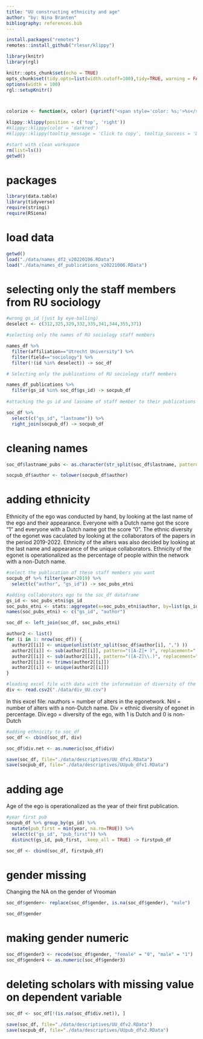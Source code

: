 ```yaml
---
title: "UU constructing ethnicity and age"
author: "by: Nina Branten"
bibliography: references.bib
---
```




```r
install.packages("remotes")
remotes::install_github("rlesur/klippy")
``` 

```r
library(knitr)
library(rgl)

knitr::opts_chunk$set(echo = TRUE)
opts_chunk$set(tidy.opts=list(width.cutoff=100),tidy=TRUE, warning = FALSE, message = FALSE,comment = "#>", cache=TRUE, class.source=c("test"), class.output=c("test2"))
options(width = 100)
rgl::setupKnitr()



colorize <- function(x, color) {sprintf("<span style='color: %s;'>%s</span>", color, x) }

```

```r
klippy::klippy(position = c('top', 'right'))
#klippy::klippy(color = 'darkred')
#klippy::klippy(tooltip_message = 'Click to copy', tooltip_success = 'Done')
```


```r
#start with clean workspace 
rm(list=ls())
getwd()
```

# packages

```r
library(data.table) 
library(tidyverse) 
require(stringi)
require(RSiena)

```

# load data

```r
getwd()
load("./data/names_df2_v20220106.RData")
load("./data/names_df_publications_v20221006.RData")

```

# selecting only the staff members from RU sociology

```r

#wrong gs_id (just by eye-balling)
deselect <- c(312,325,329,332,335,341,344,355,371)

#selecting only the names of RU sociology staff members

names_df %>% 
  filter(affiliation=="Utrecht University") %>%
  filter(field=="sociology") %>% 
  filter(!(id %in% deselect)) -> soc_df

# Selecting only the publications of RU sociology staff members

names_df_publications %>% 
  filter(gs_id %in% soc_df$gs_id) -> socpub_df
  
#attaching the gs id and lasname of staff member to their publications in socpub_df

soc_df %>% 
  select(c("gs_id", "lastname")) %>%
  right_join(socpub_df) -> socpub_df

```


# cleaning names

```r
soc_df$lastname_pubs <- as.character(str_split(soc_df$lastname, pattern=",", n = 2, simplify = TRUE)[,1]) 

socpub_df$author <- tolower(socpub_df$author)

```

# adding ethnicity
Ethnicity of the ego was conducted by hand, by looking at the last name of the ego and their appearance. Everyone with a Dutch name got the score "1" and everyone with a Dutch name got the score "0".
The ethnic diversity of the egonet was caculated by looking at the collaborators of the papers in the period 2019-2022. Ethnicity of the alters was also decided by looking at the last name and appearance of the unique collaborators. Ethnicity of the egonet is operationalized as the percentage of people within the network with a non-Dutch name.

```r
#select the publication of these staff members you want
socpub_df %>% filter(year>2019) %>%
  select(c("author", "gs_id")) -> soc_pubs_etni
```

```r
#adding collaborators ego to the soc_df dataframe
gs_id <- soc_pubs_etni$gs_id
soc_pubs_etni <- stats::aggregate(x=soc_pubs_etni$author, by=list(gs_id), FUN=toString, na.rm=TRUE)
names(soc_pubs_etni) <- c("gs_id", "author")

soc_df <- left_join(soc_df, soc_pubs_etni)

author2 <- list()
for (i in 1: nrow(soc_df)) {
  author2[[i]] <- unique(unlist(str_split(soc_df$author[i], ",") ))
  author2[[i]] <- sub(author2[[i]], pattern="([A-Z]+ )", replacement=" ")
  author2[[i]] <- sub(author2[[i]], pattern="([A-Z]\\.)", replacement=" ")
  author2[[i]] <- trimws(author2[[i]])
  author2[[i]] <- unique(author2[[i]])
}
```

```r
#loading excel file with data with the information of diversity of the egonet, constructed by hand
div <- read.csv2("./data/div_UU.csv")
```
In this excel file: nauthors = number of alters in the egonetwork. Nnl = number of alters with a non-Dutch name. Div = ethnic diversity of egonet in percentage. Div.ego = diversity of the ego, with 1 is Dutch and 0 is non-Dutch

```r
#adding ethnicity to soc_df
soc_df <- cbind(soc_df, div) 
```

```r
soc_df$div.net <- as.numeric(soc_df$div)
```


```r
save(soc_df, file="./data/descriptives/UU_dfv1.RData")
save(socpub_df, file="./data/descriptives/UUpub_dfv1.RData")

```

# adding age
Age of the ego is operationalized as the year of their first publication.
```r
#year first pub
socpub_df %>% group_by(gs_id) %>%
  mutate(pub_first = min(year, na.rm=TRUE)) %>% 
  select(c("gs_id", "pub_first")) %>%
  distinct(gs_id, pub_first, .keep_all = TRUE) -> firstpub_df
```


```r
soc_df <- cbind(soc_df, firstpub_df) 
```

# gender missing
Changing the NA on the gender of Vrooman
```r
soc_df$gender<- replace(soc_df$gender, is.na(soc_df$gender), "male")

soc_df$gender
```
# making gender numeric

```r
soc_df$gender3 <- recode(soc_df$gender, "female" = "0", "male" = "1")
soc_df$gender4 <- as.numeric(soc_df$gender3)
```

# deleting scholars with missing value on dependent variable
```r
soc_df <- soc_df[!(is.na(soc_df$div.net)), ]
```

```r
save(soc_df, file="./data/descriptives/UU_dfv2.RData")
save(socpub_df, file="./data/descriptives/UUpub_dfv2.RData")
```